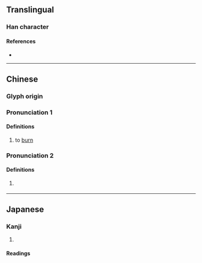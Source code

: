 {{character info}}
==Translingual==

===Han character===
{{Han char|rn=61|rad=心|as=08|sn=11|four=99089|canj=PFF|ids=⿰忄炎}}

====References====
* {{Han ref|kx=0390.450|dkj=10800|dj=0725.100|hdz=42318.150|uh=60D4|ud=24788|bh=D558|bd=54616}}

----

==Chinese==
{{zh-forms}}

===Glyph origin===
{{Han etym}}

===Pronunciation 1===
{{zh-pron
|m=tán
|c=taam4
|mc=1
|oc=1
|cat=v
}}

====Definitions====
{{zh-hanzi}}

# to [[burn]]

===Pronunciation 2===
{{zh-pron
|m=dàn
|mc=2+3
|oc=2+3
|cat=
}}

====Definitions====
{{zh-hanzi}}

# {{rfdef|zh}}
#: {{zh-alt-inline|憺}}

----

==Japanese==

===Kanji===
{{ja-kanji|grade=|rs=心08}}

# {{rfdef|ja|sort=心08}}

====Readings====
{{ja-readings|on=[[たん]] (tan), [[てん]] (ten), [[ねん]] (nen), [[えん]] (en)|kun=[[うれえる]] (ureeru)}}